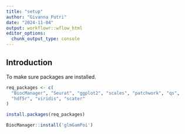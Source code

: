 ```yaml
---
title: "setup"
author: "Givanna Putri"
date: "2024-11-04"
output: workflowr::wflow_html
editor_options:
  chunk_output_type: console
---
```


## Introduction

To make sure packages are installed.

```r

req_packages <- c(
  "BiocManager", "Seurat", "ggplot2", "scales", "patchwork", "qs",
  "hdf5r", "viridis", "scater"
)

install.packages(req_packages)

BiocManager::install('glmGamPoi')
```

